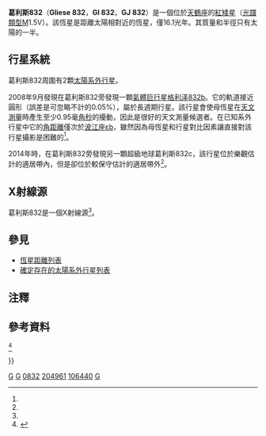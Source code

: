 {{noteTA
|T=zh-cn:格利泽832; zh-tw:葛利斯832; zh-hk:格利澤832;
|G1=天文学
}}
{{Starbox begin
| name = Gliese 832
}}
{{Starbox observe
| epoch = [[J2000.0|J2000.0]]
| constell = [[天鹤座|天鹤座]]
| ra = {{RA|21|33|33.9752}}
| dec = {{DEC|-49|00|32.422}}
| appmag_v = 8.66<ref name="bailey08"/>
}}
{{Starbox character 
| class = M1.5V
| r-i = 
| v-r = 
| b-v = 1.52<ref name="bailey08"/>
| u-b = 
| variable =
}}
{{Starbox astrometry
| radial_v = 18.0
| prop_mo_ra = -46.18<ref name=aaa323_L49/>
| prop_mo_dec = -817.96<ref name=aaa323_L49/>
| gal_lat = 
| gal_lon = 
| parallax =202.52
| p_error =1.33
| parallax_footnote= <ref name=aaa323_L49/>
| absmag_v = 
| dist_ly=
| dist_pc=
}}
{{Starbox detail
| age = 
| metal = −0.31 ± 0.2<ref name="bailey08"/>
| mass = 0.45 ± 0.05<ref name="bailey08"/>
| radius = 0.48<ref name=apjss53_643/>
| gravity=4.7<ref name="bailey08"/>
| rotation = 
| luminosity_bolometric=0.035<ref group="note">根據公式 ''L''=4π''R''<sup>2</sup>σ''T''<sub>eff</sub><sup>4</sup>，''L'' 是光度、''R'' 是半徑、''T''<sub>eff</sub> 是恆星表面有效溫度、''σ'' 是[[斯特藩-玻爾茲曼常數|斯特藩-玻爾茲曼常數]]。</ref>
| temperature = 3,620<ref name=bessell1994/>
}}
{{Starbox catalog
| names=[[Henry_Draper_Catalogue|HD]] 204961, [[Hipparcos_Catalogue|HIP]] 106440, LHS 3865
}}
{{Starbox reference
| Simbad = Gliese+832
| ARICNS = 
| NSTED = Gliese+832
| EPE = GJ+832
}}
{{starbox sources|HIP|HD}}
{{Starbox end}}
'''葛利斯832'''（'''Gliese 832'''，'''Gl 832'''，'''GJ 832'''）是一個位於[[天鶴座|天鶴座]]的[[紅矮星|紅矮星]]（[[恆星光譜|光譜類型]]M1.5V）。該恆星是距離太陽相對近的恆星，僅16.1光年。其質量和半徑只有太陽的一半。

==行星系統==
葛利斯832周圍有2顆[[太陽系外行星|太陽系外行星]]。

2008年9月發現在葛利斯832旁發現一顆[[氣體巨行星|氣體巨行星]][[格利泽832b|格利泽832b]]。它的軌道接近圓形（誤差是可忽略不計的0.05%），屬於長週期行星。該行星會使母恆星在[[天体测量学|天文測量]]時產生至少0.95毫[[角秒|角秒]]的擾動，因此是很好的天文測量候選者。在已知系外行星中它的[[角距離|角距離]]僅次於[[波江座εb|波江座εb]]，雖然因為母恆星和行星對比因素讓直接對該行星攝影是困難的<ref name="bailey08" />。

2014年時，在葛利斯832旁發現另一顆超級地球葛利斯832c，該行星位於樂觀估計的適居帶內，但是卻位於較保守估計的適居帶外<ref name="Wittenmyer14" />。

{{OrbitboxPlanet begin}}
{{OrbitboxPlanet
| exoplanet = [[葛利斯832c|c]]
| mass_earth = ≥5.4±1
| period = 35.68±0.03
| semimajor = 
| eccentricity = 0.18 ± 0.13
}}
{{OrbitboxPlanet
| exoplanet = [[格利泽832b|b]]
| mass = ≥0.64 ± 0.06 
| period = 3416 ± 131
| semimajor = 3.4 ± 0.4
| eccentricity = 0.12 ± 0.11
}}
{{Orbitbox end}}

==X射線源==
葛利斯832是一個X射線源<ref name=Schmitt/>。

==參見==
* [[恆星距離列表|恆星距離列表]]
* [[確定存在的太陽系外行星列表|確定存在的太陽系外行星列表]]

== 注釋 ==
{{reflist|group=note}}

==參考資料==
{{reflist|refs=

<ref name=aaa323_L49>{{citation | display-authors=1 | last1=Perryman | first1=M. A. C. | last2=Lindegren | first2=L. | last3=Kovalevsky | first3=J. | last4=Hoeg | first4=E. | last5=Bastian | first5=U. | last6=Bernacca | first6=P. L. | last7=Crézé | first7=M. | last8=Donati | first8=F. | last9=Grenon | first9=M. | title=The Hipparcos Catalogue | journal=Astronomy & Astrophysics | year=1997 | volume=323 | pages=L49–L52 | bibcode=1997A&A...323L..49P }}</ref>

<ref name=bessell1994>Interpolated value from [[Exoplanet_Archive|NASA Exoplanet Archive]], per:<br>{{cite conference | title=The Temperature Scale for Cool Dwarfs | last=Bessell | first=M. S. | title=The Bottom of the Main Sequence - and Beyond | booktitle=Proceedings of the ESO Workshop | location=Garching, Germany | date=August 10-12, 1994 | editors=Christopher G. Tinney | publisher=Springer-Verlag Berlin Heidelberg New York | bibcode=1995bmsb.conf..123B }}</ref>

<ref name="bailey08">{{cite journal | author=Bailey, Jeremy ''et al.'' | title=A Jupiter-like Planet Orbiting the Nearby M Dwarf GJ832 | doi=10.1088/0004-637X/690/1/743 | bibcode=2009ApJ...690..743B | journal=The Astrophysical Journal | volume=690 | issue=1 | pages=743–747 | year=2008 | accessdate=2008-09-02 | arxiv=0809.0172 }}</ref>

<ref name=apjss53_643>{{cite journal | bibcode=1983ApJS...53..643J | title=Predicted infrared brightness of stars within 25 parsecs of the sun | author=Johnson, H. M.; Wright, C. D. | year=1983 | journal=Astrophysical Journal Supplement Series | volume=53 | pages=643–771 | doi=10.1086/190905 }}</ref>

<ref name=Schmitt>{{ cite journal | author=Schmitt, J.H.M.M.; Fleming, T.A.; Giampapa M.S. | title=The X-ray view of the low-mass stars in the solar neighborhood | journal=Astrophysical Journal | volume=450 | issue=9 | pages=392–400 |bibcode=1995ApJ...450..392S | doi=10.1086/176149 |date=September 1995}}</ref>

<ref name="Wittenmyer14">
{{cite journal
 |last1=Wittenmyer |first1=R.A.
 |last2=Tuomi |first2=M.
 |last3=Butler |first3=R.P.
 |last4=Jones |first4=H. R. A.
 |last5=O'Anglada-Escude |first5=G.
 |last6=Horner |first6=J.
 |last7=Tinney |first7=C.G.
 |last8=Marshall |first7=J.P.
 |last9=Carter |first7=B.D.
 |year=2014
 |title= GJ 832c: A super-earth in the habitable zone
 |journal=
 |arxiv=1406.5587
}}</ref>

}}

{{Nearest systems|4}}
{{天鶴座恆星}}

{{Sky|21|33|33.9752|-|49|00|32.422|16.10}}
[[Category:紅矮星|G]]
[[Category:行星系|G]]
[[Category:格利泽和GJ天体|0832]]
[[Category:HD和HDE天體|204961]]
[[Category:HIP天體|106440]]
[[Category:天鹤座|G]]